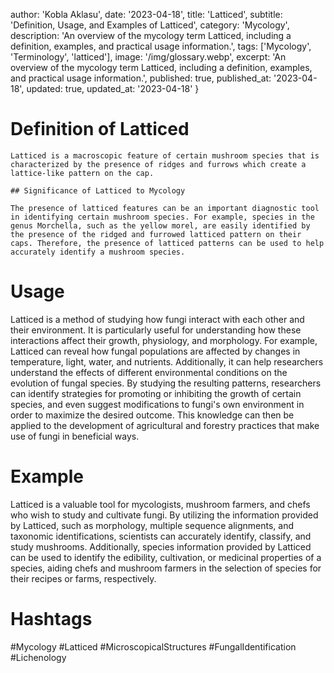 
  author: 'Kobla Aklasu',
  date: '2023-04-18',
  title: 'Latticed',
  subtitle: 'Definition, Usage, and Examples of Latticed',
  category: 'Mycology',
  description: 'An overview of the mycology term Latticed, including a definition, examples, and practical usage information.',
  tags: ['Mycology', 'Terminology', 'latticed'],
  image: '/img/glossary.webp',
  excerpt: 'An overview of the mycology term Latticed, including a definition, examples, and practical usage information.',
  published: true,
  published_at: '2023-04-18',
  updated: true,
  updated_at: '2023-04-18'
}




# Definition of Latticed
    
    Latticed is a macroscopic feature of certain mushroom species that is characterized by the presence of ridges and furrows which create a lattice-like pattern on the cap. 
    
    ## Significance of Latticed to Mycology
    
    The presence of latticed features can be an important diagnostic tool in identifying certain mushroom species. For example, species in the genus Morchella, such as the yellow morel, are easily identified by the presence of the ridged and furrowed latticed pattern on their caps. Therefore, the presence of latticed patterns can be used to help accurately identify a mushroom species.

# Usage

Latticed is a method of studying how fungi interact with each other and their environment. It is particularly useful for understanding how these interactions affect their growth, physiology, and morphology. For example, Latticed can reveal how fungal populations are affected by changes in temperature, light, water, and nutrients. Additionally, it can help researchers understand the effects of different environmental conditions on the evolution of fungal species. By studying the resulting patterns, researchers can identify strategies for promoting or inhibiting the growth of certain species, and even suggest modifications to fungi's own environment in order to maximize the desired outcome. This knowledge can then be applied to the development of agricultural and forestry practices that make use of fungi in beneficial ways.

# Example

Latticed is a valuable tool for mycologists, mushroom farmers, and chefs who wish to study and cultivate fungi. By utilizing the information provided by Latticed, such as morphology, multiple sequence alignments, and taxonomic identifications, scientists can accurately identify, classify, and study mushrooms. Additionally, species information provided by Latticed can be used to identify the edibility, cultivation, or medicinal properties of a species, aiding chefs and mushroom farmers in the selection of species for their recipes or farms, respectively.

# Hashtags

#Mycology #Latticed #MicroscopicalStructures #FungalIdentification #Lichenology

